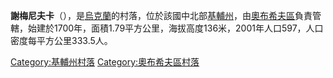 {{coord|49|58|49|N|30|31|35|E|scale:30000|display=title}}

'''謝梅尼夫卡'''（{{lang-uk|Семенівка}}），是[[烏克蘭|烏克蘭]]的村落，位於該國中北部[[基輔州|基輔州]]，由[[奧布希夫區|奧布希夫區]]負責管轄，始建於1700年，面積1.79平方公里，海拔高度136米，2001年人口597，人口密度每平方公里333.5人。

{{DEFAULTSORT:Семенівка}}
[[Category:基輔州村落|Category:基輔州村落]]
[[Category:奧布希夫區村落|Category:奧布希夫區村落]]


{{Kiev-geo-stub}}